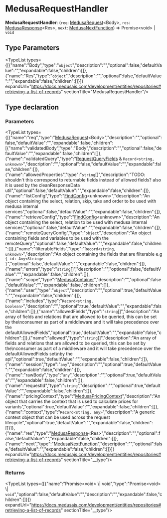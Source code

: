 
# MedusaRequestHandler

 **MedusaRequestHandler**: (`req`: [MedusaRequest](../../interfaces/medusa.MedusaRequest/page.mdx)&#60;Body&#62;, `res`: [MedusaResponse](../medusa.MedusaResponse/page.mdx)&#60;Res&#62;, `next`: [MedusaNextFunction](../medusa.MedusaNextFunction/page.mdx)) => Promise&#60;void&#62; \| `void`

## Type Parameters

<TypeList types={[{"name":"Body","type":"`object`","description":"","optional":false,"defaultValue":"","expandable":false,"children":[]},{"name":"Res","type":"`object`","description":"","optional":false,"defaultValue":"","expandable":false,"children":[]}]} expandUrl="https://docs.medusajs.com/development/entities/repositories#retrieving-a-list-of-records" sectionTitle="MedusaRequestHandler"/>

## Type declaration

### Parameters

<TypeList types={[{"name":"req","type":"[MedusaRequest](../../interfaces/medusa.MedusaRequest/page.mdx)&#60;Body&#62;","description":"","optional":false,"defaultValue":"","expandable":false,"children":[{"name":"validatedBody","type":"Body","description":"","optional":false,"defaultValue":"","expandable":false,"children":[]},{"name":"validatedQuery","type":"[RequestQueryFields](../../interfaces/medusa.RequestQueryFields/page.mdx) & `Record<string, unknown>`","description":"","optional":false,"defaultValue":"","expandable":false,"children":[]},{"name":"allowedProperties","type":"`string`[]","description":"TODO: shouldn't this correspond to returnable fields instead of allowed fields? also it is used by the cleanResponseData util","optional":false,"defaultValue":"","expandable":false,"children":[]},{"name":"listConfig","type":"[FindConfig](../../interfaces/medusa.FindConfig/page.mdx)&#60;unknown&#62;","description":"An object containing the select, relation, skip, take and order to be used with medusa internal services","optional":false,"defaultValue":"","expandable":false,"children":[]},{"name":"retrieveConfig","type":"[FindConfig](../../interfaces/medusa.FindConfig/page.mdx)&#60;unknown&#62;","description":"An object containing the select, relation to be used with medusa internal services","optional":false,"defaultValue":"","expandable":false,"children":[]},{"name":"remoteQueryConfig","type":"`object`","description":"An object containing fields and variables to be used with the remoteQuery","optional":false,"defaultValue":"","expandable":false,"children":[]},{"name":"filterableFields","type":"`Record<string, unknown>`","description":"An object containing the fields that are filterable e.g `{ id: Any<String> }`","optional":false,"defaultValue":"","expandable":false,"children":[]},{"name":"errors","type":"`string`[]","description":"","optional":false,"defaultValue":"","expandable":false,"children":[]},{"name":"scope","type":"[MedusaContainer](../medusa.MedusaContainer/page.mdx)","description":"","optional":false,"defaultValue":"","expandable":false,"children":[]},{"name":"user","type":"`object`","description":"","optional":true,"defaultValue":"","expandable":false,"children":[]},{"name":"includes","type":"`Record<string, boolean>`","description":"","optional":true,"defaultValue":"","expandable":false,"children":[]},{"name":"allowedFields","type":"`string`[]","description":"An array of fields and relations that are allowed to be queried, this can be set by the\nconsumer as part of a middleware and it will take precedence over the defaultAllowedFields","optional":true,"defaultValue":"","expandable":false,"children":[]},{"name":"allowed","type":"`string`[]","description":"An array of fields and relations that are allowed to be queried, this can be set by the\nconsumer as part of a middleware and it will take precedence over the defaultAllowedFields set\nby the api","optional":true,"defaultValue":"","expandable":false,"children":[]},{"name":"session","type":"`any`","description":"","optional":true,"defaultValue":"","expandable":false,"children":[]},{"name":"rawBody","type":"`any`","description":"","optional":true,"defaultValue":"","expandable":false,"children":[]},{"name":"requestId","type":"`string`","description":"","optional":true,"defaultValue":"","expandable":false,"children":[]},{"name":"pricingContext","type":"[MedusaPricingContext](../medusa.MedusaPricingContext/page.mdx)","description":"An object that carries the context that is used to calculate prices for variants","optional":true,"defaultValue":"","expandable":false,"children":[]},{"name":"context","type":"`Record<string, any>`","description":"A generic context object that can be used across the request lifecycle","optional":true,"defaultValue":"","expandable":false,"children":[]}]},{"name":"res","type":"[MedusaResponse](../medusa.MedusaResponse/page.mdx)&#60;Res&#62;","description":"","optional":false,"defaultValue":"","expandable":false,"children":[]},{"name":"next","type":"[MedusaNextFunction](../medusa.MedusaNextFunction/page.mdx)","description":"","optional":false,"defaultValue":"","expandable":false,"children":[]}]} expandUrl="https://docs.medusajs.com/development/entities/repositories#retrieving-a-list-of-records" sectionTitle="__type"/>

### Returns

<TypeList types={[{"name":"Promise&#60;void&#62; \\| void","type":"Promise&#60;void&#62; \\| `void`","optional":false,"defaultValue":"","description":"","expandable":false,"children":[]}]} expandUrl="https://docs.medusajs.com/development/entities/repositories#retrieving-a-list-of-records" sectionTitle="__type"/>
